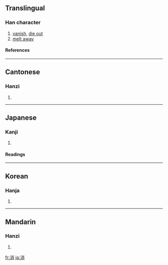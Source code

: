 ==Translingual==
===Han character===
{{Han char|rn=85|rad=水|as=07|sn=10|four=3912<sub>7</sub>|canj=水火月 (EFB)}}
# [[vanish]], [[die out]]
# [[melt away]]
====References====
{{Han ref|kx=0626.110|dkj=17529|dj=1027.150|hdz=31622.020|uh=6D88|ud=28040|bh=AEF8|bd=44792}}

----
==Cantonese==
===Hanzi===
{{yue-hanzi|jyut=|y=[[siu1]]}}
# {{defn|Cantonese}}

----
==Japanese==
===Kanji===
{{ja-kanji|grade=3|rs=水07}}
# {{defn|Japanese}} 
====Readings====
{{ja-readings|on=[[しょう]] (shō)|kun=[[きえる]] (kieru), [[けす]] (kesu)}}

----
==Korean==
===Hanja===
{{ko-hanja|hangeul=소|eumhun=|rv=so|mr=so|y=so}}
# {{defn|Korean}}

----
==Mandarin==
===Hanzi===
{{cmn-hanzi|pin=[[dié]] ([[die2]]), [[xiāo]] ([[xiao1]])|wg=[[tieh2|tieh<sup>2</sup>]], [[hsiao1|hsiao<sup>1</sup>]]}}
# {{defn|Mandarin}}

[[fr:消]]
[[ja:消]]